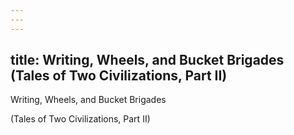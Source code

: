 ```yaml
---
---
---
```

title: Writing, Wheels, and Bucket Brigades (Tales of Two Civilizations, Part II)
---

Writing, Wheels, and Bucket Brigades

(Tales of Two Civilizations, Part II)
